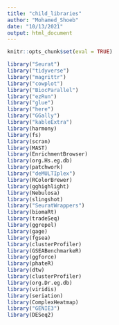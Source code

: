 ---
title: "child_libraries"
author: "Mohamed_Shoeb"
date: "10/13/2021"
output: html_document
---

```{r, include=FALSE}
knitr::opts_chunk$set(eval = TRUE)

```

```{r libraries, message=FALSE}
library("Seurat")
library("tidyverse")
library("magrittr")
library("cowplot")
library("BiocParallel")
library("ezRun")
library("glue")
library("here")
library("GGally")
library("kableExtra")
library(harmony)
library(fs)
library(scran)
library(MAST)
library(EnrichmentBrowser)
library(org.Hs.eg.db)
library(patchwork)
library("deMULTIplex")
library(RColorBrewer)
library(gghighlight)
library(Nebulosa)
library(slingshot)
library("SeuratWrappers")
library(biomaRt)
library(tradeSeq)
library(ggrepel)
library(gage)
library(fgsea)
library(clusterProfiler)
library(GSEABenchmarkeR)
library(ggforce)
library(phateR)
library(dtw)
library(clusterProfiler)
library(org.Dr.eg.db)
library(viridis)
library(seriation)
library(ComplexHeatmap)
library("GENIE3")
library(DESeq2)
```

